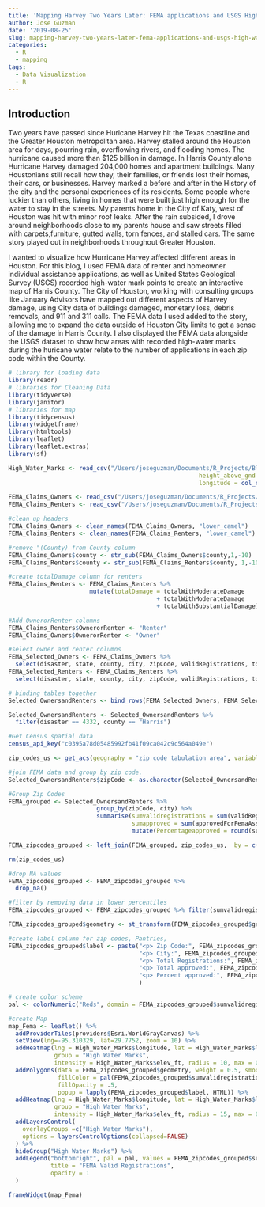 ```yaml
---
title: 'Mapping Harvey Two Years Later: FEMA applications and USGS High Water Marks'
author: Jose Guzman
date: '2019-08-25'
slug: mapping-harvey-two-years-later-fema-applications-and-usgs-high-water-marks
categories:
  - R
  - mapping
tags:
  - Data Visualization
  - R
---
```


## Introduction

Two years have passed since Huricane Harvey hit the Texas coastline and the Greater Houston metropolitan area. Harvey stalled around the Houston area for days, pourring rain, overflowing rivers, and flooding homes. The hurricane caused more than $125 billion in damage. In Harris County alone Hurricane Harvey damaged 204,000 homes and apartment buildings. Many Houstonians still recall how they, their families, or friends lost their homes, their cars, or businesses. Harvey marked a before and after in the History of the city and the personal experiences of its residents. Some people where luckier than others, living in homes that were built just high enough for the water to stay in the streets. My parents home in the City of Katy, west of Houston was hit with minor roof leaks. After the rain subsided, I drove around neighborhoods close to my parents house and saw streets filled with carpets,furniture, gutted walls, torn fences, and stalled cars. The same story played out in neighborhoods throughout Greater Houston. 

I wanted to visualize how Hurricane Harvey affected different areas in Houston. For this blog, I used FEMA data of renter and homeowner individual assistance applications, as well as United States Geological Survey (USGS) recorded high-water mark points to create an interactive map of Harris County. The City of Houston, working with consulting groups like January Advisors have mapped out different aspects of Harvey damage, using City data of buildings damaged, monetary loss, debris removals, and 911 and 311 calls. The FEMA data I used added to the story, allowing me to expand the data outside of Houston City limits to get a sense of the damage in Harris County. I also displayed the FEMA data alongside the USGS dataset to show how areas with recorded high-water marks during the huricane  water relate to the number of applications in each zip code within the County.

```r
# library for loading data
library(readr)
# libraries for Cleaning Data
library(tidyverse)
library(janitor)
# libraries for map
library(tidycensus)
library(widgetframe)
library(htmltools)
library(leaflet)
library(leaflet.extras)
library(sf)

```

```r
High_Water_Marks <- read_csv("/Users/joseguzman/Documents/R_Projects/Blog_Version_3/Harvey_Map_Data/USGSHWMs.csv", col_types = cols(elev_ft = col_number(), 
                                                      height_above_gnd = col_number(), latitude = col_number(), 
                                                      longitude = col_number()))

FEMA_Claims_Owners <- read_csv("/Users/joseguzman/Documents/R_Projects/Blog_Version_3/Harvey_Map_Data/owners.csv")
FEMA_Claims_Renters <- read_csv("/Users/joseguzman/Documents/R_Projects/Blog_Version_3/Harvey_Map_Data/Renters.csv")
```

```r
#clean up headers 
FEMA_Claims_Owners <- clean_names(FEMA_Claims_Owners, "lower_camel")
FEMA_Claims_Renters <- clean_names(FEMA_Claims_Renters, "lower_camel")
```

```r
#remove "(County) from County column
FEMA_Claims_Owners$county <- str_sub(FEMA_Claims_Owners$county,1,-10)
FEMA_Claims_Renters$county <- str_sub(FEMA_Claims_Renters$county, 1,-10)
```

```r
#create totalDamage column for renters
FEMA_Claims_Renters <- FEMA_Claims_Renters %>%
                       mutate(totalDamage = totalWithModerateDamage 
                                          + totalWithModerateDamage 
                                          + totalWithSubstantialDamage)
```

```r
#Add OwnerorRenter columns
FEMA_Claims_Renters$OwnerorRenter <- "Renter"
FEMA_Claims_Owners$OwnerorRenter <- "Owner"
```

```r
#select owner and renter columns 
FEMA_Selected_Owners <- FEMA_Claims_Owners %>% 
  select(disaster, state, county, city, zipCode, validRegistrations, totalInspected, totalDamage, approvedForFemaAssistance, OwnerorRenter)
FEMA_Selected_Renters <- FEMA_Claims_Renters %>%
  select(disaster, state, county, city, zipCode, validRegistrations, totalInspected, totalDamage, approvedForFemaAssistance, OwnerorRenter)
```

```r
# binding tables together
Selected_OwnersandRenters <- bind_rows(FEMA_Selected_Owners, FEMA_Selected_Renters)

Selected_OwnersandRenters <- Selected_OwnersandRenters %>%
  filter(disaster == 4332, county == "Harris")
```

```r
#Get Census spatial data
census_api_key("c0395a78d05485992fb41f09ca042c9c564a049e")
```

```r
zip_codes_us <- get_acs(geography = "zip code tabulation area", variables = "B00002_001", geometry = TRUE)
```
```R
#join FEMA data and group by zip code. 
Selected_OwnersandRenters$zipCode <- as.character(Selected_OwnersandRenters$zipCode)

#Group Zip Codes 
FEMA_grouped <- Selected_OwnersandRenters %>% 
                         group_by(zipCode, city) %>%
                         summarise(sumvalidregistrations = sum(validRegistrations), 
                                   sumapproved = sum(approvedForFemaAssistance)) %>%
                                   mutate(Percentageapproved = round(sumapproved/sumvalidregistrations, 2))

FEMA_zipcodes_grouped <- left_join(FEMA_grouped, zip_codes_us,  by = c("zipCode" = "GEOID"))
```

```r
rm(zip_codes_us)
```

```r
#drop NA values
FEMA_zipcodes_grouped <- FEMA_zipcodes_grouped %>%
  drop_na()

#filter by removing data in lower percentiles
FEMA_zipcodes_grouped <- FEMA_zipcodes_grouped %>% filter(sumvalidregistrations > 25)

FEMA_zipcodes_grouped$geometry <- st_transform(FEMA_zipcodes_grouped$geometry, 4326)
```

```r
#create label column for zip codes, Pantries, 
FEMA_zipcodes_grouped$label <- paste("<p> Zip Code:", FEMA_zipcodes_grouped$zipCode,"</P>",
                                     "<p> City:", FEMA_zipcodes_grouped$city,"</P>",
                                     "<p> Total Registrations:", FEMA_zipcodes_grouped$sumvalidregistrations,"</P>",
                                     "<p> Total approved:", FEMA_zipcodes_grouped$sumapproved, "</P>", 
                                     "<p> Percent approved:", FEMA_zipcodes_grouped$Percentageapproved, "</P>"
                                     )
```

```r
# create color scheme 
pal <- colorNumeric("Reds", domain = FEMA_zipcodes_grouped$sumvalidregistrations, n = 4)

#create Map
map_Fema <- leaflet() %>%
  addProviderTiles(providers$Esri.WorldGrayCanvas) %>%
  setView(lng=-95.310329, lat=29.7752, zoom = 10) %>%
  addHeatmap(lng = High_Water_Marks$longitude, lat = High_Water_Marks$latitude, 
             group = "High Water Marks",
             intensity = High_Water_Marks$elev_ft, radius = 10, max = 0.3, blur = 10) %>%
  addPolygons(data = FEMA_zipcodes_grouped$geometry, weight = 0.5, smooth = 1.5, opacity = .3,
              fillColor = pal(FEMA_zipcodes_grouped$sumvalidregistrations),
              fillOpacity = .5,
              popup = lapply(FEMA_zipcodes_grouped$label, HTML)) %>%
  addHeatmap(lng = High_Water_Marks$longitude, lat = High_Water_Marks$latitude, 
             group = "High Water Marks",
             intensity = High_Water_Marks$elev_ft, radius = 15, max = 0.5) %>%
  addLayersControl(
    overlayGroups =c("High Water Marks"),
    options = layersControlOptions(collapsed=FALSE)
  ) %>% 
  hideGroup("High Water Marks") %>%
  addLegend("bottomright", pal = pal, values = FEMA_zipcodes_grouped$sumvalidregistrations,
            title = "FEMA Valid Registrations",
            opacity = 1
  )
```

```r
frameWidget(map_Fema)
```